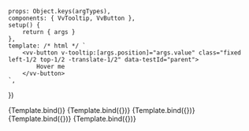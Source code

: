 
<Meta
	title="Components/Tooltip/Directive"
	component={VvTooltip}
	args={defaultArgs}
	argTypes={argTypes}
/>

	props: Object.keys(argTypes),
	components: { VvTooltip, VvButton },
	setup() {
		return { args }
	},
	template: /* html */ `
		<vv-button v-tooltip:[args.position]="args.value" class="fixed left-1/2 top-1/2 -translate-1/2" data-testId="parent">
            Hover me
        </vv-button>
	`,
})

<Canvas>
	<Story name="Default" play={defaultTest}>
		{Template.bind()}
	</Story>
</Canvas>

<Canvas>
	<Story
		name="Top"
		play={defaultTest}
		args={{ position: 'top' }}
		argTypes={{
			position: {
				control: {
					disable: true,
				},
			},
		}}
	>
		{Template.bind({})}
	</Story>
</Canvas>

<Canvas>
	<Story
		name="Bottom"
		play={defaultTest}
		args={{ position: 'bottom' }}
		argTypes={{
			position: {
				control: {
					disable: true,
				},
			},
		}}
	>
		{Template.bind({})}
	</Story>
</Canvas>

<Canvas>
	<Story
		name="Right"
		play={defaultTest}
		args={{ position: 'right' }}
		argTypes={{
			position: {
				control: {
					disable: true,
				},
			},
		}}
	>
		{Template.bind({})}
	</Story>
</Canvas>

<Canvas>
	<Story
		name="Left"
		play={defaultTest}
		args={{ position: 'left' }}
		argTypes={{
			position: {
				control: {
					disable: true,
				},
			},
		}}
	>
		{Template.bind({})}
	</Story>
</Canvas>
